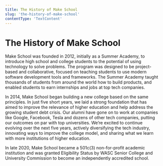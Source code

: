 ```yaml
---
title: The History of Make School
slug: 'the-history-of-make-school'
contentType: 'TextContent'
---
```


# The History of Make School

Make School was founded in 2012, initially as a Summer Academy, to introduce high school and college
students to the potential of using technology to solve problems. The program was designed to be
project-based and collaborative, focused on teaching students to use modern software development
tools and frameworks. The Summer Academy taught thousands of students from around the world how to
build products, and enabled students to earn internships and jobs at top tech companies.

In 2014, Make School began building a new college based on the same principles. In just five short
years, we laid a strong foundation that has aimed to improve the relevance of higher education and
help address the growing student debt crisis. Our alumni have gone on to work at companies like
Google, Facebook, Tesla and dozens of other tech companies, putting our outcomes on par with top
universities. We’re excited to continue evolving over the next five years, actively diversifying the
tech industry, innovating ways to improve the college model, and sharing what we learn with more
institutions of higher education.

In late 2020, Make School became a 501c(3) non-for-profit academic institution and was granted
Eligibility Status by WASC Senior College and University Commission to become an independently
accredited school.
